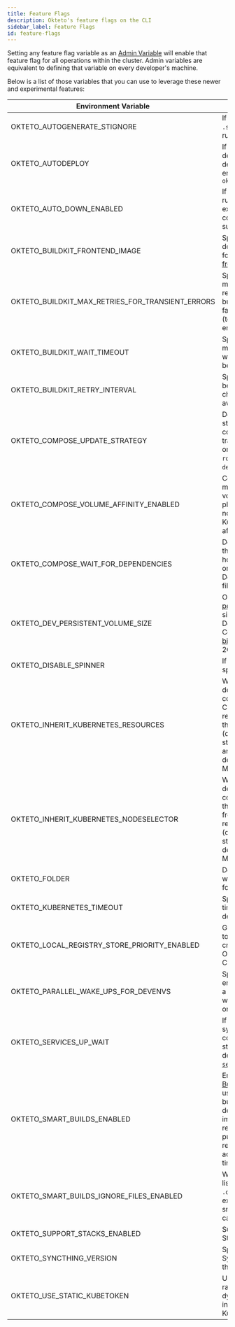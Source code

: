```yaml
---
title: Feature Flags
description: Okteto's feature flags on the CLI
sidebar_label: Feature Flags
id: feature-flags
---
```


Setting any feature flag variable as an [Admin Variable](admin/dashboard.mdx#admin-variables) will enable that feature flag for all operations within the cluster.
Admin variables are equivalent to defining that variable on every developer's machine.


Below is a list of those variables that you can use to leverage these newer and experimental features:

| Environment Variable                             | Description                                                                                                                                                                                                                     | Default Value          |
|--------------------------------------------------|---------------------------------------------------------------------------------------------------------------------------------------------------------------------------------------------------------------------------------|------------------------|
| OKTETO_AUTOGENERATE_STIGNORE                     | If true, generates the `.stignore` file when running `okteto up`                                                                                                                                                                | `false`                |
| OKTETO_AUTODEPLOY                                | If set, forces the deployment of the development environment on `okteto up`                                                                                                                                                     | `false`                |
| OKTETO_AUTO_DOWN_ENABLED                         | If set, `okteto up` will run `okteto down` on exit if all the commands are succesful                                                                                                                                            | `false`                |
| OKTETO_BUILDKIT_FRONTEND_IMAGE                   | Specifies the default docker image to use for the [BuildKit frontend](https://docs.docker.com/build/buildkit/frontend/)                                                                                                         | Built-in Dockerfile frontend                    |
| OKTETO_BUILDKIT_MAX_RETRIES_FOR_TRANSIENT_ERRORS | Specifies the maximum number of retry attempts for build processes that fail due to transient (temporary) BuildKit errors                                                                                                       | `3`                    |
| OKTETO_BUILDKIT_WAIT_TIMEOUT                     | Specifies the maximum duration to wait for BuildKit to become available                                                                                                                                                         | `10m`                  |
| OKTETO_BUILDKIT_RETRY_INTERVAL                   | Specifies the interval between successive checks of BuildKit's availability status                                                                                                                                              | `5s`                   |
| OKTETO_COMPOSE_UPDATE_STRATEGY                   | Defines the update strategy that the compose must translate (it can be one of: `rolling`/`recreate`/`on-delete`)                                                                                                                | N/A                    |
| OKTETO_COMPOSE_VOLUME_AFFINITY_ENABLED           | Compose services mounting the same volume will be placed on the same node using Kubernetes's pod affinity                                                                                                                       | `true`                 |
| OKTETO_COMPOSE_WAIT_FOR_DEPENDENCIES             | Determines whether the wake job should honor the `depends_on` order defined in Docker Compose files.                                                                                                                                                  | `false`                |                                   
| OKTETO_DEV_PERSISTENT_VOLUME_SIZE                | Override the default [persistent volume](reference/okteto-manifest.mdx#persistentvolume-object-optional) size for Development Containers. Set in [binary SI units](https://kubernetes.io/docs/concepts/configuration/manage-resources-containers/) (e.g. 2Gi)                                                                                                | N/A                    |
| OKTETO_DISABLE_SPINNER                           | If set, disables the spinner rotation                                                                                                                                                                                           | `false`                |
| OKTETO_INHERIT_KUBERNETES_RESOURCES              | When enabled, development container inherits CPU and memory requests/limits from the original resource (deployment or statefulset) if they are not already defined in the Okteto Manifest                                                                                                                                      | `false`                |
| OKTETO_INHERIT_KUBERNETES_NODESELECTOR           | When enabled, development container inherits the node selector from the original resource (deployment or statefulset) if it is not defined in the Okteto Manifest                                                                                                                                                   | `false`                |
| OKTETO_FOLDER                                    | Defines the path where the Okteto folder is located                                                                                                                                                                             | `$OKTETO_HOME/.okteto` |
| OKTETO_KUBERNETES_TIMEOUT                        | Specifies the timeout while deploying                                                                                                                                                                                           | `0`                    |
| OKTETO_LOCAL_REGISTRY_STORE_PRIORITY_ENABLED     | Gives more priority to the local registry credentials than the Okteto Registry Credentials                                                                                                                                      | `false`                |
| OKTETO_PARALLEL_WAKE_UPS_FOR_DEVENVS             | Specifies if the dev environments within a namespace should wake up in parallel or not                                                                                                                                          | `false`                  |  
| OKTETO_SERVICES_UP_WAIT                          | If set, waits for file synchronization to complete before starting the services defined in the [`services` section](reference/okteto-manifest.mdx#services-object-optional)                                                                                                                                                   | `false`                  |  
| OKTETO_SMART_BUILDS_ENABLED                      | Enables the [Smart Builds feature](core/build-service.mdx#smart-builds) that uses a hash of the build context to determine if an image needs to be rebuilt or can be pulled from the registry. This can accelerate build times  | `true`                 |
| OKTETO_SMART_BUILDS_IGNORE_FILES_ENABLED         | When enabled, files listed in `.dockerignore` will be excluded from the smart build context calculation                                                                                                                         | `false`                |
| OKTETO_SUPPORT_STACKS_ENABLED                    | Support Okteto Stacks syntax                                                                                                                                                                                                    | `false`                |
| OKTETO_SYNCTHING_VERSION                         | Specifies the Syncthing version the CLI must use                                                                                                                                                                                | N/A                    |
| OKTETO_USE_STATIC_KUBETOKEN                      | Use a fixed token rather than a dynamic token for interactions with the Kubernetes API                                                                                                                                          | `false`                |

